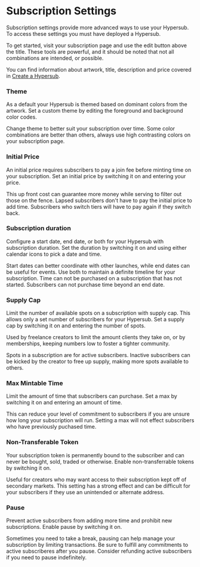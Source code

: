 # Subscription Settings

Subscription settings provide more advanced ways to use your Hypersub. To access these settings you must have deployed a Hypersub.

To get started, visit your subscription page and use the edit button above the title. These tools are powerful, and it should be noted that not all combinations are intended, or possible.

You can find information about artwork, title, description and price covered in [Create a Hypersub](https://docs.withfabric.xyz/hypersub/create).

### Theme

As a default your Hypersub is themed based on dominant colors from the artwork. Set a custom theme by editing the foreground and background color codes.

Change theme to better suit your subscription over time. Some color combinations are better than others, always use high contrasting colors on your subscription page.

### Initial Price

An initial price requires subscribers to pay a join fee before minting time on your subscription. Set an initial price by switching it on and entering your price.

This up front cost can guarantee more money while serving to filter out those on the fence. Lapsed subscribers don't have to pay the initial price to add time. Subscribers who switch tiers will have to pay again if they switch back.

### Subscription duration

Configure a start date, end date, or both for your Hypersub with subscription duration. Set the duration by switching it on and using either calendar icons to pick a date and time.

Start dates can better coordinate with other launches, while end dates can be useful for events. Use both to maintain a definite timeline for your subscription. Time can not be purchased on a subscription that has not started. Subscribers can not purchase time beyond an end date.

### Supply Cap

Limit the number of available spots on a subscription with supply cap. This allows only a set number of subscribers for your Hypersub. Set a supply cap by switching it on and entering the number of spots.

Used by freelance creators to limit the amount clients they take on, or by memberships, keeping numbers low to foster a tighter community.

Spots in a subscription are for active subscribers. Inactive subscribers can be kicked by the creator to free up supply, making more spots available to others.

### Max Mintable Time

Limit the amount of time that subscribers can purchase. Set a max by switching it on and entering an amount of time.

This can reduce your level of commitment to subscribers if you are unsure how long your subscription will run. Setting a max will not effect subscribers who have previously puchased time.

### Non-Transferable Token

Your subscription token is permanently bound to the subscriber and can never be bought, sold, traded or otherwise. Enable non-transferrable tokens by switching it on.

Useful for creators who may want access to their subscription kept off of secondary markets. This setting has a strong effect and can be difficult for your subscribers if they use an unintended or alternate address.

### Pause

Prevent active subscribers from adding more time and prohibit new subscriptions. Enable pause by switching it on.

Sometimes you need to take a break, pausing can help manage your subscription by limiting transactions. Be sure to fulfill any commitments to active subscriberes after you pause. Consider refunding active subscribers if you need to pause indefinitely.
